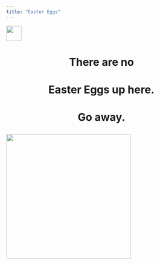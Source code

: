 ```yaml
---
title: "Easter Eggs"
---
```


![](images/R.jpeg){width="40"}

<h1 align="center">

There are no

</h1>

<h1 align="center">

Easter Eggs up here.

</h1>

<h1 align="center">

Go away.

</h1>

![](images/义眼丁真.jpg){fig-align="center" width="330"}

::: {style="height: 50px;"}
:::
